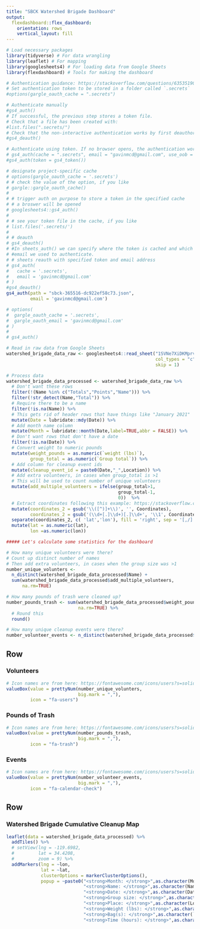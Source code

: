 ```yaml
---
title: "SBCK Watershed Brigade Dashboard"
output:
  flexdashboard::flex_dashboard:
    orientation: rows
    vertical_layout: fill
---
```


<style>

body {
padding-top:0px
}

.navbar{
visibility: hidden
}

</style>

```r
# Load necessary packages
library(tidyverse) # For data wrangling
library(leaflet) # For mapping 
library(googlesheets4) # For loading data from Google Sheets
library(flexdashboard) # Tools for making the dashboard

# Authentication guidance: https://stackoverflow.com/questions/63535190/connect-to-googlesheets-via-shiny-in-r-with-googlesheets4/70215575#70215575
# Set authentication token to be stored in a folder called `.secrets`
#options(gargle_oauth_cache = ".secrets")

# Authenticate manually
#gs4_auth()
# If successful, the previous step stores a token file.
# Check that a file has been created with:
#list.files(".secrets/")
# Check that the non-interactive authentication works by first deauthorizing: 
#gs4_deauth()

# Authenticate using token. If no browser opens, the authentication works.
# gs4_auth(cache = ".secrets", email = "gavinmcd@gmail.com", use_oob = TRUE)
#gs4_auth(token = gs4_token())

# designate project-specific cache
# options(gargle_oauth_cache = '.secrets')
# # check the value of the option, if you like
# gargle::gargle_oauth_cache()
# 
# # trigger auth on purpose to store a token in the specified cache
# # a broswer will be opened
# googlesheets4::gs4_auth()
# 
# # see your token file in the cache, if you like
# list.files('.secrets/')
# 
# # deauth
# gs4_deauth()
# #In sheets_auth() we can specify where the token is cached and which
# #email we used to authenticate.
# # sheets reauth with specified token and email address
# gs4_auth(
#   cache = '.secrets',
#   email = 'gavinmcd@gmail.com'
# )
#gs4_deauth()
gs4_auth(path = "sbck-365516-dc922ef58c73.json",
         email = 'gavinmcd@gmail.com')

# options(
#  gargle_oauth_cache = '.secrets',
#  gargle_oauth_email = 'gavinmcd@gmail.com'
# )
# 
# gs4_auth()

# Read in raw data from Google Sheets
watershed_brigade_data_raw <- googlesheets4::read_sheet("1SVNe7XiDKMprvO3PnNbQBSRoYau1JbyqwHhx6Dz67jc",
                                                        col_types = "c",
                                                        skip = 1) 
```

```r
# Process data
watershed_brigade_data_processed <- watershed_brigade_data_raw %>% 
  # Don't want these rows
  filter(!(Name %in% c("Totals","Points","Name"))) %>%
  filter(!str_detect(Name,"Total")) %>%
  # Require there to be a name
  filter(!is.na(Name)) %>%
  # This gets rid of header rows that have things like "January 2021"
  mutate(Date = lubridate::mdy(Date)) %>%
  # Add month name column
  mutate(Month = lubridate::month(Date,label=TRUE,abbr = FALSE)) %>%
  # Don't want rows that don't have a date
  filter(!is.na(Date)) %>%
  # Convert weight to numeric pounds
  mutate(weight_pounds = as.numeric(`weight (lbs)`),
         group_total = as.numeric(`Group total`)) %>%
  # Add column for cleanup event ids
  mutate(cleanup_event_id = paste0(Date,"_",Location)) %>%
  # Add extra volunteers, in cases when group_total is >1
  # This will be used to count number of unique volunteers
  mutate(add_multiple_volunteers = ifelse(group_total>1,
                                          group_total-1,
                                          0))  %>%
  # Extract coordinates following this example: https://stackoverflow.com/questions/39009626/r-sets-of-coordinates-extract-from-string/39010020#39010020
  mutate(coordinates_2 = gsub('\\([^)]+\\)', '', Coordinates),
         coordinates_2 = gsub('(\\d+[.]\\d+)[.]\\d+', '\\1', Coordinates)) %>%
  separate(coordinates_2, c( 'lat','lon'), fill = 'right', sep = '[,/]', convert = TRUE) %>%
  mutate(lat = as.numeric(lat),
         lon =as.numeric(lon))

##### Let's calculate some statistics for the dashboard

# How many unique volunteers were there?
# Count up distinct number of names
# Then add extra volunteers, in cases when the group size was >1
number_unique_volunters <-
  n_distinct(watershed_brigade_data_processed$Name) +
  sum(watershed_brigade_data_processed$add_multiple_volunteers,
      na.rm=TRUE)

# How many pounds of trash were cleaned up?
number_pounds_trash <- sum(watershed_brigade_data_processed$weight_pounds,
                           na.rm=TRUE) %>%
  # Round this
  round()

# How many unique cleanup events were there?
number_volunteer_events <- n_distinct(watershed_brigade_data_processed$cleanup_event_id)
```

Row
-----------------------------------------------------------------------

### Volunteers {.value-box}

```r
# Icon names are from here: https://fontawesome.com/icons/users?s=solid&f=classic
valueBox(value = prettyNum(number_unique_volunters, 
                           big.mark = ","),
         icon = "fa-users")
```

### Pounds of Trash {.value-box}

```r
# Icon names are from here: https://fontawesome.com/icons/users?s=solid&f=classic
valueBox(value = prettyNum(number_pounds_trash, 
                           big.mark = ","),
         icon = "fa-trash")
```

### Events {.value-box}

```r
# Icon names are from here: https://fontawesome.com/icons/users?s=solid&f=classic
valueBox(value = prettyNum(number_volunteer_events, 
                           big.mark = ","),
         icon = "fa-calendar-check")
```

Row
-----------------------------------------------------------------------

### Watershed Brigade Cumulative Cleanup Map

```r
leaflet(data = watershed_brigade_data_processed) %>%
  addTiles() %>%
  # setView(lng = -119.6982,
  #         lat = 34.4208,
  #         zoom = 9) %>%
  addMarkers(lng = ~lon,
             lat = ~lat,
             clusterOptions = markerClusterOptions(),
             popup = ~paste0("<strong>Month: </strong>",as.character(Month),"<br>",
                             "<strong>Name: </strong>",as.character(Name),"<br>",
                             "<strong>Date: </strong>",as.character(Date),"<br>",
                             "<strong>Group size: </strong>",as.character(group_total),"<br>",
                             "<strong>Place: </strong>",as.character(Location),"<br>",
                             "<strong>Weight (lbs): </strong>",as.character(weight_pounds),"<br>",
                             "<strong>Bag(s): </strong>",as.character(`Amount of trash (bags)`),"<br>",
                             "<strong>Time (hours): </strong>",as.character(Hours)))
```


